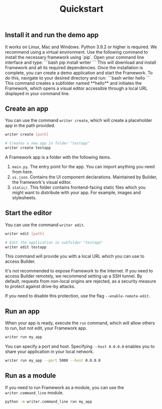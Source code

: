 ﻿---
title: "Quickstart"
---

## Install it and run the demo app

<Tip>
It works on Linux, Mac and Windows. Python 3.9.2 or higher is required. We recommend using a virtual environment.
</Tip>

<Steps>
  <Step title="Install Framework">
    Use the following command to install the necessary framework using `pip`. Open your command line interface and type:
    ```bash
    pip install writer
    ```
    This will download and install Framework and all its required dependencies.
  </Step>
  <Step title="Start demo application">
    Once the installation is complete, you can create a demo application and start the Framework. To do this, navigate to your desired directory and run:
    ```bash
    writer hello
    ```
    This command creates a subfolder named **hello** and initiates the Framework, which opens a visual editor accessible through a local URL displayed in your command line.
  </Step>
</Steps>

## Create an app

You can use the command `writer create`, which will create a placeholder app in the path provided.

```sh
writer create [path]

# Creates a new app in folder "testapp"
writer create testapp
```

A Framework app is a folder with the following items.

1. `main.py`. The entry point for the app. You can import anything you need from here.
2. `ui.json`. Contains the UI component declarations. Maintained by Builder, the framework's visual editor.
3. `static/`. This folder contains frontend-facing static files which you might want to distribute with your app. For example, images and stylesheets.

## Start the editor

You can use the command `writer edit`.

```sh
writer edit [path]

# Edit the application in subfolder "testapp"
writer edit testapp
```

This command will provide you with a local URL which you can use to access Builder.

<Warning>
It's not recommended to expose Framework to the Internet. If you need to access Builder remotely, we recommend setting up a SSH tunnel. By default, requests from non-local origins are rejected, as a security measure to protect against drive-by attacks. 

If you need to disable this protection, use the flag `--enable-remote-edit`. 
</Warning>

## Run an app

When your app is ready, execute the `run` command, which will allow others to run, but not edit, your Framework app.

```sh
writer run my_app
```

You can specify a port and host. Specifying `--host 0.0.0.0` enables you to share your application in your local network.

```sh
writer run my_app --port 5000 --host 0.0.0.0
```

## Run as a module

If you need to run Framework as a module, you can use the `writer.command_line` module.

```sh
python -m writer.command_line run my_app
```